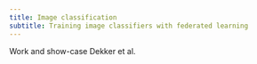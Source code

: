 ```yaml
---
title: Image classification
subtitle: Training image classifiers with federated learning
---
```


Work and show-case Dekker et al.